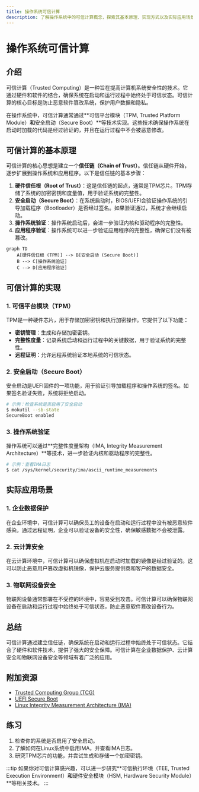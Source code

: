 ```yaml
---
title: 操作系统可信计算
description: 了解操作系统中的可信计算概念，探索其基本原理、实现方式以及实际应用场景。
---
```


# 操作系统可信计算

## 介绍

可信计算（Trusted Computing）是一种旨在提高计算机系统安全性的技术。它通过硬件和软件的结合，确保系统在启动和运行过程中始终处于可信状态。可信计算的核心目标是防止恶意软件篡改系统，保护用户数据和隐私。

在操作系统中，可信计算通常通过**可信平台模块（TPM, Trusted Platform Module）**和**安全启动（Secure Boot）**等技术实现。这些技术确保操作系统在启动时加载的代码是经过验证的，并且在运行过程中不会被恶意修改。

## 可信计算的基本原理

可信计算的核心思想是建立一个**信任链（Chain of Trust）**。信任链从硬件开始，逐步扩展到操作系统和应用程序。以下是信任链的基本步骤：

1. **硬件信任根（Root of Trust）**：这是信任链的起点，通常是TPM芯片。TPM存储了系统的加密密钥和度量值，用于验证系统的完整性。
2. **安全启动（Secure Boot）**：在系统启动时，BIOS/UEFI会验证操作系统的引导加载程序（Bootloader）是否经过签名。如果验证通过，系统才会继续启动。
3. **操作系统验证**：操作系统启动后，会进一步验证内核和驱动程序的完整性。
4. **应用程序验证**：操作系统可以进一步验证应用程序的完整性，确保它们没有被篡改。

```mermaid
graph TD
    A[硬件信任根 (TPM)] --> B[安全启动 (Secure Boot)]
    B --> C[操作系统验证]
    C --> D[应用程序验证]
```

## 可信计算的实现

### 1. 可信平台模块（TPM）

TPM是一种硬件芯片，用于存储加密密钥和执行加密操作。它提供了以下功能：

- **密钥管理**：生成和存储加密密钥。
- **完整性度量**：记录系统启动和运行过程中的关键数据，用于验证系统的完整性。
- **远程证明**：允许远程系统验证本地系统的可信状态。

### 2. 安全启动（Secure Boot）

安全启动是UEFI固件的一项功能，用于验证引导加载程序和操作系统的签名。如果签名验证失败，系统将拒绝启动。

```bash
# 示例：检查系统是否启用了安全启动
$ mokutil --sb-state
SecureBoot enabled
```

### 3. 操作系统验证

操作系统可以通过**完整性度量架构（IMA, Integrity Measurement Architecture）**等技术，进一步验证内核和驱动程序的完整性。

```bash
# 示例：查看IMA日志
$ cat /sys/kernel/security/ima/ascii_runtime_measurements
```

## 实际应用场景

### 1. 企业数据保护

在企业环境中，可信计算可以确保员工的设备在启动和运行过程中没有被恶意软件感染。通过远程证明，企业可以验证设备的安全性，确保敏感数据不会被泄露。

### 2. 云计算安全

在云计算环境中，可信计算可以确保虚拟机在启动时加载的镜像是经过验证的。这可以防止恶意用户篡改虚拟机镜像，保护云服务提供商和客户的数据安全。

### 3. 物联网设备安全

物联网设备通常部署在不受控的环境中，容易受到攻击。可信计算可以确保物联网设备在启动和运行过程中始终处于可信状态，防止恶意软件篡改设备行为。

## 总结

可信计算通过建立信任链，确保系统在启动和运行过程中始终处于可信状态。它结合了硬件和软件技术，提供了强大的安全保障。可信计算在企业数据保护、云计算安全和物联网设备安全等领域有着广泛的应用。

## 附加资源

- [Trusted Computing Group (TCG)](https://trustedcomputinggroup.org/)
- [UEFI Secure Boot](https://uefi.org/secureboot)
- [Linux Integrity Measurement Architecture (IMA)](https://sourceforge.net/p/linux-ima/wiki/Home/)

## 练习

1. 检查你的系统是否启用了安全启动。
2. 了解如何在Linux系统中启用IMA，并查看IMA日志。
3. 研究TPM芯片的功能，并尝试生成和存储一个加密密钥。

:::tip
如果你对可信计算感兴趣，可以进一步研究**可信执行环境（TEE, Trusted Execution Environment）**和**硬件安全模块（HSM, Hardware Security Module）**等相关技术。
:::